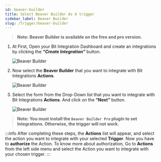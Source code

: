```yaml
---
id: beaver-builder
title: Select Beaver Builder As A trigger
sidebar_label: Beaver Builder
slug: /trigger/beaver-builder
---
```



> **Note: Beaver Builder is available on the free and pro version.**

1. At First, Open your Bit Integration Dashboard and create an integrations by clicking the **_“Create Integration”_** button.

   <Image src="trigger/_create-integrations" alt="Beaver Builder" w="1020" h="350" />

2. Now select the **Beaver Builder** that you want to integrate with Bit Integrations **Actions**.

   <Image src="trigger/beaver-builder/select-trigger" alt="Beaver Builder" w="1020" h="350" />

3. Select the form from the Drop-Down list that you want to integrate with Bit Integrations **Actions**. And click on the **“Next”** button.

   <Image src="trigger/beaver-builder/selec-form-or-task-name" alt="Beaver Builder" w="1020" h="350"/>

> **Note: You must install the `Beaver Builder Pro` plugin to set Integrations. Otherwise, the trigger will not work.**

:::info
  After completing these steps, the **Actions** list will appear, and select the action you want to integrate with your selected **Trigger**. Now you have to **authorize** the Action. To know more about authorization, Go to **Actions** from the left side menu and select the Action you want to integrate with your chosen trigger.
:::

<Feedback/>